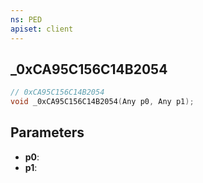```yaml
---
ns: PED
apiset: client
---
```

## _0xCA95C156C14B2054

```c
// 0xCA95C156C14B2054
void _0xCA95C156C14B2054(Any p0, Any p1);
```


## Parameters
* **p0**:
* **p1**: